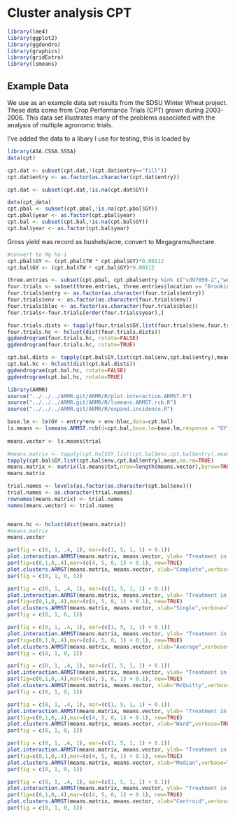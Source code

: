Cluster analysis CPT
===========================================================================

```r
library(lme4)
library(ggplot2)
library(ggdendro)
library(graphics)
library(gridExtra)
library(lsmeans)
```
Example Data
------------
We use as an example data set results from the SDSU Winter Wheat project. These data come from Crop Performance Trials (CPT) grown during  2003-2006. This data set illustrates many of the problems associated with the analysis of multiple agronomic trials.

I've added the data to a libary I use for testing, this is loaded by
```r
library(ASA.CSSA.SSSA)
data(cpt)

cpt.dat <- subset(cpt.dat,!(cpt.dat$entry=="fill"))
cpt.dat$entry <- as.factor(as.character(cpt.dat$entry))

cpt.dat <- subset(cpt.dat,!is.na(cpt.dat$GY))
```

```r
data(cpt_data)
cpt.pbal <- subset(cpt.pbal,!is.na(cpt.pbal$GY))
cpt.pbal$year <- as.factor(cpt.pbal$year)
cpt.bal <- subset(cpt.bal,!is.na(cpt.bal$GY))
cpt.bal$year <- as.factor(cpt.bal$year)
```

Gross yield was record as bushels/acre, convert to Megagrams/hectare.
```r
#convert to Mg ha-1
cpt.pbal$GY <- (cpt.pbal$TW * cpt.pbal$GY)*0.00112
cpt.bal$GY <- (cpt.bal$TW * cpt.bal$GY)*0.00112
```


```r
three.entries <- subset(cpt.pbal, cpt.pbal$entry %in% c("sd97059-2","wesley","sd98102"))
four.trials <- subset(three.entries, three.entries$location == "Brookings")
four.trials$entry <- as.factor(as.character(four.trials$entry))
four.trials$env <- as.factor(as.character(four.trials$env))
four.trials$bloc <- as.factor(as.character(four.trials$bloc))
four.trials<-four.trials[order(four.trials$year),]
```

```r
four.trials.dists <- tapply(four.trials$GY,list(four.trials$env,four.trials$entry),mean)
four.trials.hc <- hclust(dist(four.trials.dists))
ggdendrogram(four.trials.hc, rotate=FALSE)
ggdendrogram(four.trials.hc, rotate=TRUE)
```

```r
cpt.bal.dists <- tapply(cpt.bal$GY,list(cpt.bal$env,cpt.bal$entry),mean)
cpt.bal.hc <- hclust(dist(cpt.bal.dists))
ggdendrogram(cpt.bal.hc, rotate=FALSE)
ggdendrogram(cpt.bal.hc, rotate=TRUE)
```

```r

library(ARMR)
source("../../../ARMR.git/ARMR/R/plot.interaction.ARMST.R")
source("../../../ARMR.git/ARMR/R/lsmeans.ARMST.rcb.R")
source("../../../ARMR.git/ARMR/R/expand.incidence.R")
```

```r
base.lm <- lm(GY ~ entry*env + env:bloc,data=cpt.bal)
ls.means <- lsmeans.ARMST.rcb(d=cpt.bal,base.lm=base.lm,response = "GY", TrtName = "entry",TrialName="env", RepName="bloc")
  
means.vector <- ls.means$trial

#means.matrix <- tapply(cpt.bal$GY,list(cpt.bal$env,cpt.bal$entry),mean,na.rm=TRUE)
tapply(cpt.bal$GY,list(cpt.bal$env,cpt.bal$entry),mean,na.rm=TRUE)
means.matrix <- matrix(ls.means$txt,nrow=length(means.vector),byrow=TRUE)
means.matrix 

trial.names <- levels(as.factor(as.character(cpt.bal$env)))
trial.names <- as.character(trial.names)
rownames(means.matrix) <- trial.names
names(means.vector) <- trial.names


means.hc <- hclust(dist(means.matrix))
#means.matrix
means.vector
```


```r
par(fig = c(0, 1, .4, 1), mar=(c(1, 5, 1, 1) + 0.1))
plot.interaction.ARMST(means.matrix, means.vector, ylab= "Treatment in Trial Means",xlab="Grand Mean 2")
par(fig=c(0,1,0,.4),mar=(c(4, 5, 0, 1) + 0.1), new=TRUE)
plot.clusters.ARMST(means.matrix, means.vector, xlab="Complete",verbose=TRUE)
par(fig = c(0, 1, 0, 1))
```
```r
par(fig = c(0, 1, .4, 1), mar=(c(1, 5, 1, 1) + 0.1))
plot.interaction.ARMST(means.matrix, means.vector, ylab= "Treatment in Trial Means",xlab="Grand Mean 2")
par(fig=c(0,1,0,.4),mar=(c(4, 5, 0, 1) + 0.1), new=TRUE)
plot.clusters.ARMST(means.matrix, means.vector, xlab="Single",verbose=TRUE,method="single")
par(fig = c(0, 1, 0, 1))
```



```r
par(fig = c(0, 1, .4, 1), mar=(c(1, 5, 1, 1) + 0.1))
plot.interaction.ARMST(means.matrix, means.vector, ylab= "Treatment in Trial Means",xlab="Grand Mean")
par(fig=c(0,1,0,.4),mar=(c(4, 5, 0, 1) + 0.1), new=TRUE)
plot.clusters.ARMST(means.matrix, means.vector, xlab="Average",verbose=TRUE,method="average")
par(fig = c(0, 1, 0, 1))
```


```r
par(fig = c(0, 1, .4, 1), mar=(c(1, 5, 1, 1) + 0.1))
plot.interaction.ARMST(means.matrix, means.vector, ylab= "Treatment in Trial Means",xlab="Grand Mean")
par(fig=c(0,1,0,.4),mar=(c(4, 5, 0, 1) + 0.1), new=TRUE)
plot.clusters.ARMST(means.matrix, means.vector, xlab="McQuitty",verbose=TRUE,method="mcquitty")
par(fig = c(0, 1, 0, 1))
```


```r
par(fig = c(0, 1, .4, 1), mar=(c(1, 5, 1, 1) + 0.1))
plot.interaction.ARMST(means.matrix, means.vector, ylab= "Treatment in Trial Means",xlab="Grand Mean 2")
par(fig=c(0,1,0,.4),mar=(c(4, 5, 0, 1) + 0.1), new=TRUE)
plot.clusters.ARMST(means.matrix, means.vector, xlab="Ward",verbose=TRUE,method="ward")
par(fig = c(0, 1, 0, 1))
```


```r
par(fig = c(0, 1, .4, 1), mar=(c(1, 5, 1, 1) + 0.1))
plot.interaction.ARMST(means.matrix, means.vector, ylab= "Treatment in Trial Means",xlab="Grand Mean 2")
par(fig=c(0,1,0,.4),mar=(c(4, 5, 0, 1) + 0.1), new=TRUE)
plot.clusters.ARMST(means.matrix, means.vector, xlab="Median",verbose=TRUE,method="median")
par(fig = c(0, 1, 0, 1))
```


```r
par(fig = c(0, 1, .4, 1), mar=(c(1, 5, 1, 1) + 0.1))
plot.interaction.ARMST(means.matrix, means.vector, ylab= "Treatment in Trial Means",xlab="Grand Mean 2")
par(fig=c(0,1,0,.4),mar=(c(4, 5, 0, 1) + 0.1), new=TRUE)
plot.clusters.ARMST(means.matrix, means.vector, xlab="Centroid",verbose=TRUE,method="centroid")
par(fig = c(0, 1, 0, 1))
```
